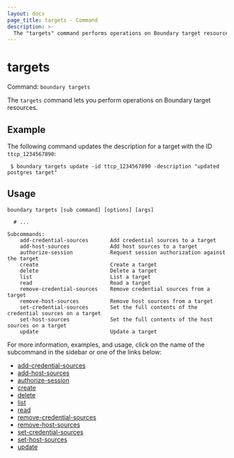 ```yaml
---
layout: docs
page_title: targets - Command
description: >-
  The "targets" command performs operations on Boundary target resources. Targets represent networked services that users can connect to during sessions.
---
```


# targets

Command: `boundary targets`

The `targets` command lets you perform operations on Boundary target resources.

## Example

The following command updates the description for a target with the ID `ttcp_1234567890`:

```shell-session
 $ boundary targets update -id ttcp_1234567890 -description "updated postgres target"
```

## Usage

<CodeBlockConfig hideClipboard>

```shell-session
boundary targets [sub command] [options] [args]

  # ...

Subcommands:
    add-credential-sources       Add credential sources to a target
    add-host-sources             Add host sources to a target
    authorize-session            Request session authorization against the target
    create                       Create a target
    delete                       Delete a target
    list                         List a target
    read                         Read a target
    remove-credential-sources    Remove credential sources from a target
    remove-host-sources          Remove host sources from a target
    set-credential-sources       Set the full contents of the credential sources on a target
    set-host-sources             Set the full contents of the host sources on a target
    update                       Update a target
```

</CodeBlockConfig>

For more information, examples, and usage, click on the name
of the subcommand in the sidebar or one of the links below:

- [add-credential-sources](/boundary/docs/commands/targets/add-credential-sources)
- [add-host-sources](/boundary/docs/commands/targets/add-host-sources)
- [authorize-session](/boundary/docs/commands/targets/authorize-session)
- [create](/boundary/docs/commands/targets/create)
- [delete](/boundary/docs/commands/targets/delete)
- [list](/boundary/docs/commands/targets/list)
- [read](/boundary/docs/commands/targets/read)
- [remove-credential-sources](/boundary/docs/commands/targets/remove-credential-sources)
- [remove-host-sources](/boundary/docs/commands/targets/remove-host-sources)
- [set-credential-sources](/boundary/docs/commands/targets/set-credential-sources)
- [set-host-sources](/boundary/docs/commands/targets/set-host-sources)
- [update](/boundary/docs/commands/targets/update)